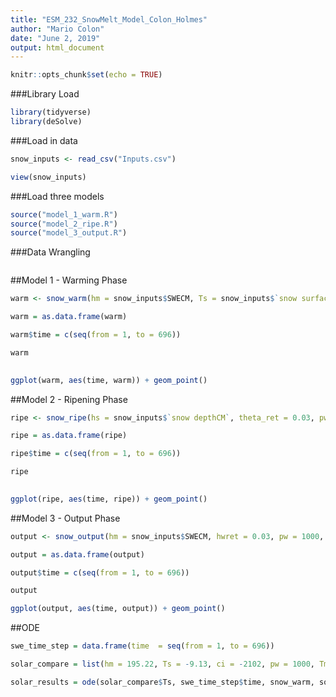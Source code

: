 ```yaml
---
title: "ESM_232_SnowMelt_Model_Colon_Holmes"
author: "Mario Colon"
date: "June 2, 2019"
output: html_document
---
```


```r
knitr::opts_chunk$set(echo = TRUE)
```

###Library Load

```r

library(tidyverse)
library(deSolve)

```
###Load in data

```r

snow_inputs <- read_csv("Inputs.csv")

view(snow_inputs)

```

###Load three models

```r

source("model_1_warm.R")
source("model_2_ripe.R")
source("model_3_output.R")

```


###Data Wrangling

```r




```


##Model 1 - Warming Phase

```r

warm <- snow_warm(hm = snow_inputs$SWECM, Ts = snow_inputs$`snow surface temperatureC`, ci = 2101, pw = 1000, Tm = 0)

warm = as.data.frame(warm)

warm$time = c(seq(from = 1, to = 696))

warm
 

ggplot(warm, aes(time, warm)) + geom_point()


```


##Model 2 - Ripening Phase

```r


ripe <- snow_ripe(hs = snow_inputs$`snow depthCM`, theta_ret = 0.03, pw = 1000, lambda = 0.334)

ripe = as.data.frame(ripe)

ripe$time = c(seq(from = 1, to = 696))

ripe
 

ggplot(ripe, aes(time, ripe)) + geom_point()

```


##Model 3 - Output Phase 

```r


output <- snow_output(hm = snow_inputs$SWECM, hwret = 0.03, pw = 1000, lambda = 0.334)

output = as.data.frame(output)

output$time = c(seq(from = 1, to = 696))

output

ggplot(output, aes(time, output)) + geom_point()

```


##ODE

```r

swe_time_step = data.frame(time  = seq(from = 1, to = 696))

solar_compare = list(hm = 195.22, Ts = -9.13, ci = -2102, pw = 1000, Tm = 0)

solar_results = ode(solar_compare$Ts, swe_time_step$time, snow_warm, solar_compare)


```

